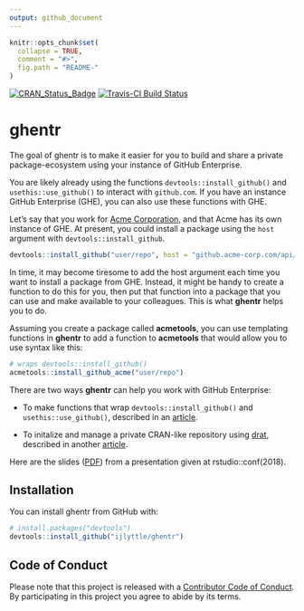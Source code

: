 ```yaml
---
output: github_document
---
```


<!-- README.md is generated from README.Rmd. Please edit that file -->

```r
knitr::opts_chunk$set(
  collapse = TRUE,
  comment = "#>",
  fig.path = "README-"
)
```

[![CRAN_Status_Badge](https://www.r-pkg.org/badges/version/ghentr)](https://cran.r-project.org/package=ghentr)
[![Travis-CI Build Status](https://travis-ci.org/ijlyttle/ghentr.svg?branch=master)](https://travis-ci.org/ijlyttle/ghentr)

# ghentr

The goal of ghentr is to make it easier for you to build and share a private package-ecosystem using your instance of GitHub Enterprise.

You are likely already using the functions `devtools::install_github()` and `usethis::use_github()` to interact with `github.com`. If you have an instance GitHub Enterprise (GHE), you can also use these functions with GHE.

Let's say that you work for [Acme Corporation](https://en.wikipedia.org/wiki/Acme_Corporation), and that Acme has its own instance of GHE. At present, you could install a package using the `host` argument with `devtools::install_github`.

```r
devtools::install_github("user/repo", host = "github.acme-corp.com/api/v3")
```

In time, it may become tiresome to add the host argument each time you want to install a package from GHE. Instead, it might be handy to create a function to do this for you, then put that function into a package that you can use and make available to your colleagues. This is what **ghentr** helps you to do. 

Assuming you create a package called **acmetools**, you can use templating functions in **ghentr** to add a function to **acmetools** that would allow you to use syntax like this:

```r
# wraps devtools::install_github()
acmetools::install_github_acme("user/repo")
```

There are two ways **ghentr** can help you work with GitHub Enterprise: 

- To make functions that wrap `devtools::install_github()` and `usethis::use_github()`, described in an [article](https://ijlyttle.github.io/ghentr/articles/using_ghe.html).

- To initalize and manage a private CRAN-like repository using [drat](https://CRAN.R-project.org/package=drat), described in another [article](https://ijlyttle.github.io/ghentr/articles/using_repository.html).

Here are the slides ([PDF](https://github.com/ijlyttle/ghentr/blob/master/presentation/rstudioconf-2018.pdf)) from a presentation given at rstudio::conf(2018).

## Installation

You can install ghentr from GitHub with:

```r
# install.packages("devtools")
devtools::install_github("ijlyttle/ghentr")
```

## Code of Conduct

Please note that this project is released with a [Contributor Code of Conduct](CONDUCT.md). By participating in this project you agree to abide by its terms.
